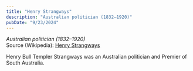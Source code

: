 ```yaml
---
title: "Henry Strangways"
description: "Australian politician (1832–1920)"
pubDate: "9/23/2024"
---
```


*Australian politician (1832–1920)*  
Source (Wikipedia): [Henry Strangways][1]

Henry Bull Templer Strangways was an Australian politician and Premier of South Australia.

[1]: https://en.wikipedia.org/wiki/Henry_Strangways

